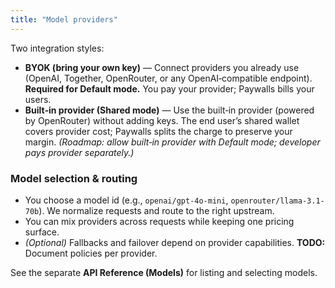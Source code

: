 ```yaml
---
title: "Model providers"
---
```


Two integration styles:

- **BYOK (bring your own key)** — Connect providers you already use (OpenAI, Together, OpenRouter, or any OpenAI‑compatible endpoint). **Required for Default mode.** You pay your provider; Paywalls bills your users.
- **Built‑in provider (Shared mode)** — Use the built‑in provider (powered by OpenRouter) without adding keys. The end user’s shared wallet covers provider cost; Paywalls splits the charge to preserve your margin. _(Roadmap: allow built‑in provider with Default mode; developer pays provider separately.)_

### Model selection & routing

- You choose a model id (e.g., `openai/gpt-4o-mini`, `openrouter/llama-3.1-70b`). We normalize requests and route to the right upstream.
- You can mix providers across requests while keeping one pricing surface.
- _(Optional)_ Fallbacks and failover depend on provider capabilities. **TODO:** Document policies per provider.

See the separate **API Reference (Models)** for listing and selecting models.
